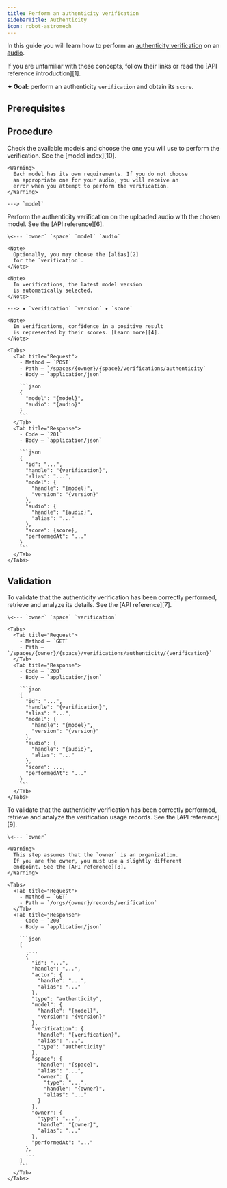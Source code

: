 ```yaml
---
title: Perform an authenticity verification
sidebarTitle: Authenticity
icon: robot-astromech
---
```


In this guide you will learn how to perform an [authenticity
verification][5] on an [audio][3].

<Tip>
  If you are unfamiliar with these concepts, follow their
  links or read the [API reference introduction][1].
</Tip>

**✦ Goal:** perform an authenticity `verification` and obtain
its `score`.

## Prerequisites

<Steps>
  <Snippet file="prerequisites/set-up-your-http-client.mdx" />
  <Snippet file="prerequisites/authenticate-using-your-credentials-or-api-keys.mdx" />
  <Snippet file="prerequisites/gain-access-to-a-space.mdx" />
  <Snippet file="prerequisites/upload-an-audio.mdx" />
  <Step icon="arrow-down"></Step>
</Steps>

## Procedure

<Steps>
  <Step title="Choose the authenticity verification model">
    Check the available models and choose the one
    you will use to perform the verification.
    See the [model index][10].

    <Warning>
      Each model has its own requirements. If you do not choose
      an appropriate one for your audio, you will receive an
      error when you attempt to perform the verification.
    </Warning>

    ---> `model`
  </Step>
  <Step title="Perform the authenticity verification">
    Perform the authenticity verification on the uploaded
    audio with the chosen model. See the [API reference][6].

    \<--- `owner` `space` `model` `audio`

    <Note>
      Optionally, you may choose the [alias][2]
      for the `verification`.
    </Note>

    <Note>
      In verifications, the latest model version
      is automatically selected.
    </Note>

    ---> ✦ `verification` `version` ✦ `score`

    <Note>
      In verifications, confidence in a positive result
      is represented by their scores. [Learn more][4].
    </Note>

    <Tabs>
      <Tab title="Request">
        - Method — `POST`
        - Path — `/spaces/{owner}/{space}/verifications/authenticity`
        - Body — `application/json`

        ```json
        {
          "model": "{model}",
          "audio": "{audio}"
        }
        ```
      </Tab>
      <Tab title="Response">
        - Code — `201`
        - Body — `application/json`

        ```json
        {
          "id": "...",
          "handle": "{verification}",
          "alias": "...",
          "model": {
            "handle": "{model}",
            "version": "{version}"
          },
          "audio": {
            "handle": "{audio}",
            "alias": "..."
          },
          "score": {score},
          "performedAt": "..."
        }
        ```
      </Tab>
    </Tabs>
  </Step>
  <Step icon="arrow-down"></Step>
</Steps>

## Validation

<Steps>
  <Step title="Validate the authenticity verification details">
    To validate that the authenticity verification has been
    correctly performed, retrieve and analyze its details.
    See the [API reference][7].

    \<--- `owner` `space` `verification`

    <Tabs>
      <Tab title="Request">
        - Method — `GET`
        - Path — `/spaces/{owner}/{space}/verifications/authenticity/{verification}`
      </Tab>
      <Tab title="Response">
        - Code — `200`
        - Body — `application/json`

        ```json
        {
          "id": "...",
          "handle": "{verification}",
          "alias": "...",
          "model": {
            "handle": "{model}",
            "version": "{version}"
          },
          "audio": {
            "handle": "{audio}",
            "alias": "..."
          },
          "score": ...,
          "performedAt": "..."
        }
        ```
      </Tab>
    </Tabs>
  </Step>
  <Step title="Validate the verification usage records">
    To validate that the authenticity verification has been
    correctly performed, retrieve and analyze the verification
    usage records. See the [API reference][9].

    \<--- `owner`

    <Warning>
      This step assumes that the `owner` is an organization.
      If you are the owner, you must use a slightly different
      endpoint. See the [API reference][8].
    </Warning>

    <Tabs>
      <Tab title="Request">
        - Method — `GET`
        - Path — `/orgs/{owner}/records/verification`
      </Tab>
      <Tab title="Response">
        - Code — `200`
        - Body — `application/json`

        ```json
        [
          ...,
          {
            "id": "...",
            "handle": "...",
            "actor": {
              "handle": "...",
              "alias": "..."
            },
            "type": "authenticity",
            "model": {
              "handle": "{model}",
              "version": "{version}"
            },
            "verification": {
              "handle": "{verification}",
              "alias": "...",
              "type": "authenticity"
            },
            "space": {
              "handle": "{space}",
              "alias": "...",
              "owner": {
                "type": "...",
                "handle": "{owner}",
                "alias": "..."
              }
            },
            "owner": {
              "type": "...",
              "handle": "{owner}",
              "alias": "..."
            },
            "performedAt": "..."
          },
          ...
        ]
        ```
      </Tab>
    </Tabs>
  </Step>
  <Step icon="party-horn"></Step>
</Steps>

[1]: /api-reference/introduction
[2]: /api-reference/ids-handles-and-aliases
[3]: /api-reference/audios
[4]: /api-reference/verifications/scores
[5]: /api-reference/authenticity-verifications
[6]: /api-reference/authenticity-verifications/create
[7]: /api-reference/authenticity-verifications/get
[8]: /api-reference/verification-usage-records/list-your-user
[9]: /api-reference/verification-usage-records/list-organizations
[10]: /models/authenticity-verification
